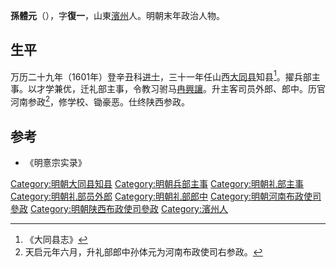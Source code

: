 '''孫體元'''（{{bd|？||?||catIdx=S}}），字'''復一'''，山東[[濱州|濱州]]人。明朝末年政治人物。

==生平==
万历二十九年（1601年）登辛丑科[[进士|进士]]，三十一年任山西[[大同县|大同县]]知县<ref>《大同县志》</ref>。擢兵部主事。以才学兼优，迁礼部主事，令教习驸马[[冉興讓|冉興讓]]。升主客司员外郎、郎中。历官河南参政<ref>天启元年六月，升礼部郎中孙体元为河南布政使司右参政。</ref>，修学校、锄豪恶。仕终陕西参政。

==参考==
{{reflist}}
*《明憙宗实录》
{{明朝人物小作品}}
{{萬曆二十九年辛丑科殿試金榜}}
{{DEFAULTSORT:Sun孫}}
[[Category:明朝大同县知县|Category:明朝大同县知县]]
[[Category:明朝兵部主事|Category:明朝兵部主事]]
[[Category:明朝礼部主事|Category:明朝礼部主事]]
[[Category:明朝礼部员外郎|Category:明朝礼部员外郎]]
[[Category:明朝礼部郎中|Category:明朝礼部郎中]]
[[Category:明朝河南布政使司參政|Category:明朝河南布政使司參政]]
[[Category:明朝陕西布政使司參政|Category:明朝陕西布政使司參政]]
[[Category:濱州人|Category:濱州人]]